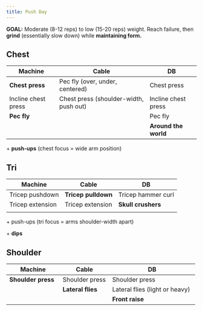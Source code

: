```yaml
---
title: Push Day
---
```


**GOAL:** Moderate (8-12 reps) to low (15-20 reps) weight. Reach failure, then **grind** (essentially slow down) while **maintaining form.**

::: panel-tabset
## Chest

| Machine             | Cable                                  | DB                   |
|-------------------|----------------------------------|-------------------|
| **Chest press**     | Pec fly (over, under, centered)        | Chest press          |
| Incline chest press | Chest press (shoulder-width, push out) | Incline chest press  |
| **Pec fly**         |                                        | Pec fly              |
|                     |                                        | **Around the world** |

\+ **push-ups** (chest focus = wide arm position)

## Tri

| Machine          | Cable               | DB                 |
|------------------|---------------------|--------------------|
| Tricep pushdown  | **Tricep pulldown** | Tricep hammer curl |
| Tricep extension | Tricep extension    | **Skull crushers** |
|                  |                     |                    |

\+ push-ups (tri focus = arms shoulder-width apart)

\+ **dips**

## Shoulder

| Machine            | Cable             | DB                             |
|--------------------|-------------------|--------------------------------|
| **Shoulder press** | Shoulder press    | Shoulder press                 |
|                    | **Lateral flies** | Lateral flies (light or heavy) |
|                    |                   | **Front raise**                |
:::
